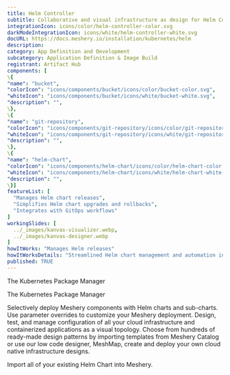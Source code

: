 ```yaml
---
title: Helm Controller
subtitle: Collaborative and visual infrastructure as design for Helm Controller
integrationIcon: icons/color/helm-controller-color.svg
darkModeIntegrationIcon: icons/white/helm-controller-white.svg
docURL: https://docs.meshery.io/installation/kubernetes/helm
description: 
category: App Definition and Development
subcategory: Application Definition & Image Build
registrant: Artifact Hub
components: [
\{
"name": "bucket",
"colorIcon": "icons/components/bucket/icons/color/bucket-color.svg",
"whiteIcon": "icons/components/bucket/icons/white/bucket-white.svg",
"description": "",
\},
\{
"name": "git-repository",
"colorIcon": "icons/components/git-repository/icons/color/git-repository-color.svg",
"whiteIcon": "icons/components/git-repository/icons/white/git-repository-white.svg",
"description": "",
\},
\{
"name": "helm-chart",
"colorIcon": "icons/components/helm-chart/icons/color/helm-chart-color.svg",
"whiteIcon": "icons/components/helm-chart/icons/white/helm-chart-white.svg",
"description": "",
\}]
featureList: [
  "Manages Helm chart releases",
  "Simplifies Helm chart upgrades and rollbacks",
  "Integrates with GitOps workflows"
]
workingSlides: [
  ../_images/kanvas-visualizer.webp,
  ../_images/kanvas-designer.webp
]
howItWorks: "Manages Helm releases"
howItWorksDetails: "Streamlined Helm chart management and automation in Kubernetes"
published: TRUE
---
```

<p>
The Kubernetes Package Manager
</p>
<p>
    The Kubernetes Package Manager
</p>
<p>
    Selectively deploy Meshery components with Helm charts and sub-charts. Use parameter overrides to customize your Meshery deployment. Design, test, and manage configuration of all your cloud infrastructure and containerized applications as a visual topology. Choose from hundreds of ready-made design patterns by importing templates from Meshery Catalog or use our low code designer, MeshMap, create and deploy your own cloud native infrastructure designs.
</p>
<p>
    Import all of your existing Helm Chart into Meshery.
</p>
